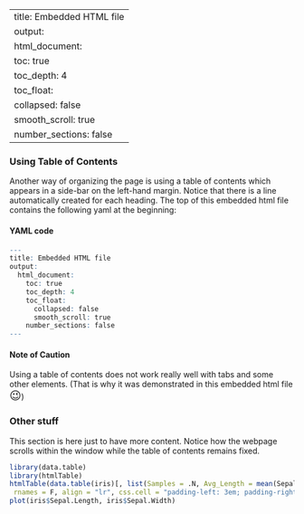 
---
title: Embedded HTML file
output:
  html_document:
    toc: true
    toc_depth: 4
    toc_float:
      collapsed: false
      smooth_scroll: true
    number_sections: false
---

### Using Table of Contents
Another way of organizing the page is using a table of contents which appears in a side-bar on the left-hand margin. Notice that there is a line automatically created for each heading.
The top of this embedded html file contains the following yaml at the beginning:

#### YAML code


```r
---
title: Embedded HTML file
output:
  html_document:
    toc: true
    toc_depth: 4
    toc_float:
      collapsed: false
      smooth_scroll: true
    number_sections: false
---

```

#### Note of Caution
Using a table of contents does not work really well with tabs and some other elements. (That is why it was demonstrated in this embedded html file 
<span style="font-size: 20px;">&#x1F609;</span>)

### Other stuff
This section is here just to have more content. Notice how the webpage scrolls within the window while the table of contents remains fixed.

```r
library(data.table)
library(htmlTable)
htmlTable(data.table(iris)[, list(Samples = .N, Avg_Length = mean(Sepal.Length), Avg_Width = mean(Sepal.Width)), keyby = list(Species)],
 rnames = F, align = "lr", css.cell = "padding-left: 3em; padding-right: 3em;")
plot(iris$Sepal.Length, iris$Sepal.Width)

```

